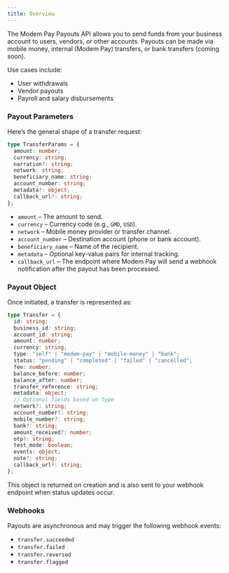 ```yaml
---
title: Overview
---
```


The Modem Pay Payouts API allows you to send funds from your business account to users, vendors, or other accounts. Payouts can be made via mobile money, internal (Modem Pay) transfers, or bank transfers (coming soon).

Use cases include:
- User withdrawals
- Vendor payouts
- Payroll and salary disbursements

### Payout Parameters

Here’s the general shape of a transfer request:

```typescript typescript
type TransferParams = {
  amount: number;
  currency: string;
  narration?: string;
  network: string;
  beneficiary_name: string;
  account_number: string;
  metadata?: object;
  callback_url?: string;
};
```

* `amount` – The amount to send.
* `currency` – Currency code (e.g., `GMD`, `USD`).
* `network` – Mobile money provider or transfer channel.
* `account_number` – Destination account (phone or bank account).
* `beneficiary_name` – Name of the recipient.
* `metadata` – Optional key-value pairs for internal tracking.
* `callback_url` – The endpoint where Modem Pay will send a webhook notification after the payout has been processed.


### Payout Object

Once initiated, a transfer is represented as:

```typescript typescript
type Transfer = {
  id: string;
  business_id: string;
  account_id: string;
  amount: number;
  currency: string;
  type: "self" | "modem-pay" | "mobile-money" | "bank";
  status: "pending" | "completed" | "failed" | "cancelled";
  fee: number;
  balance_before: number;
  balance_after: number;
  transfer_reference: string;
  metadata: object;
  // Optional fields based on type
  network?: string;
  account_number?: string;
  mobile_number?: string;
  bank?: string;
  amount_received?: number;
  otp?: string;
  test_mode: boolean;
  events: object;
  note?: string;
  callback_url?: string;
};
```

This object is returned on creation and is also sent to your webhook endpoint when status updates occur.

### Webhooks

Payouts are asynchronous and may trigger the following webhook events:

* `transfer.succeeded`
* `transfer.failed`
* `transfer.reversed`
* `transfer.flagged`


